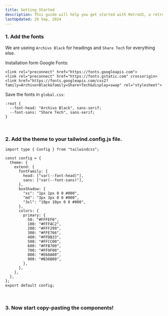 ```yaml
---
title: Getting Started
description: This guide will help you get started with RetroUI, a retro styled UI library based on Tailwind CSS.
lastUpdated: 29 Sep, 2024
---
```


### 1. Add the fonts
We are useing `Archivo Black` for headings and `Share Tech` for everything else.

Installation form Google Fonts:
```
<link rel="preconnect" href="https://fonts.googleapis.com">
<link rel="preconnect" href="https://fonts.gstatic.com" crossorigin>
<link href="https://fonts.googleapis.com/css2?family=Archivo+Black&family=Share+Tech&display=swap" rel="stylesheet">    
```

Save the fonts in `global.css`:
```
:root {
  --font-head: "Archivo Black", sans-serif;
  --font-sans: "Share Tech", sans-serif;
}
```

<br />

### 2. Add the theme to your tailwind.config.js file.
```
import type { Config } from "tailwindcss";

const config = {
  theme: {
    extend: {
      fontFamily: {
        head: ["var(--font-head)"],
        sans: ["var(--font-sans)"],
      },
      boxShadow: {
        "xs": "1px 1px 0 0 #000",
        "md": "3px 3px 0 0 #000",
        "3xl": "10px 10px 0 0 #000",
      },
      colors: {
        primary: {
          50: "#FFFEF0",
          100: "#FFFAC2",
          200: "#FFF299",
          300: "#FFE766",
          400: "#FFDB33",
          500: "#FFCC00",
          600: "#FFB700",
          700: "#FF9F00",
          800: "#E68A00",
          900: "#B36B00",
        },
      },
    },
  },
};
export default config;
```

<br />
    
### 3. Now start copy-pasting the components!